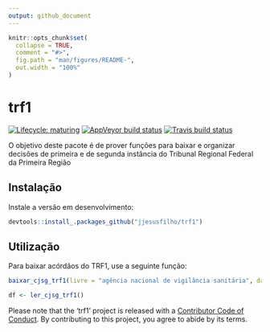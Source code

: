 ```yaml
---
output: github_document
---
```



```r
knitr::opts_chunk$set(
  collapse = TRUE,
  comment = "#>",
  fig.path = "man/figures/README-",
  out.width = "100%"
)
```
# trf1

<!-- badges: start -->
[![Lifecycle: maturing](https://img.shields.io/badge/lifecycle-maturing-blue.svg)](https://www.tidyverse.org/lifecycle/#maturing)
[![AppVeyor build status](https://ci.appveyor.com/api/projects/status/github/jjesusfilho/trf1?branch=master&svg=true)](https://ci.appveyor.com/project/jjesusfilho/trf1)
[![Travis build status](https://travis-ci.org/jjesusfilho/trf1.svg?branch=master)](https://travis-ci.org/jjesusfilho/trf1)
<!-- badges: end -->

O objetivo deste pacote é de prover funções para baixar e organizar decisões de primeira e de segunda instância do Tribunal Regional Federal da Primeira Região

## Instalação

Instale a versão em desenvolvimento:

``` r
devtools::install_.packages_github("jjesusfilho/trf1")
```

## Utilização

Para baixar acórdãos do TRF1, use a seguinte função:


```r
baixar_cjsg_trf1(livre = "agência nacional de vigilância sanitária", data_inicial = "01/07/2019", data_final = "31/07/2019")

df <- ler_cjsg_trf1()

```

Please note that the 'trf1' project is released with a
[Contributor Code of Conduct](.github/CODE_OF_CONDUCT.md).
By contributing to this project, you agree to abide by its terms.
